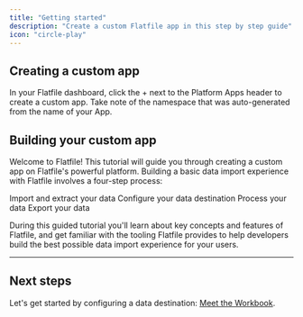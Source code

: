 ```yaml
---
title: "Getting started"
description: "Create a custom Flatfile app in this step by step guide"
icon: "circle-play"
---
```


## Creating a custom app

In your Flatfile dashboard, click the + next to the Platform Apps header to create a custom app. Take note of the namespace that was auto-generated from the name of your App.

## Building your custom app

Welcome to Flatfile! This tutorial will guide you through creating a custom app on Flatfile's powerful platform. Building a basic data import experience with Flatfile involves a four-step process:

<CardGroup cols={2}>
  <Card
    title="Setup a listener"
    href="/quickstart/meet-the-listener"
    icon="circle-1"
  >
    Import and extract your data
  </Card>
  <Card
    title="Meet the Workbook"
    href="/quickstart/meet-the-workbook"
    icon="circle-2"
  >
    Configure your data destination
  </Card>
  <Card
    title="Transform and validate data"
    href="/quickstart/add-data-transformation"
    icon="circle-3"
  >
    Process your data
  </Card>
  <Card
    title="Configure a submit Action"
    href="/quickstart/submit-action"
    icon="circle-4"
  >
    Export your data
  </Card>
</CardGroup>

During this guided tutorial you'll learn about key concepts and features of Flatfile,
and get familiar with the tooling Flatfile provides to help developers build the best possible data import experience for your users.

---

## Next steps

Let's get started by configuring a data destination: [Meet the Workbook](../quickstart/meet-the-workbook).
